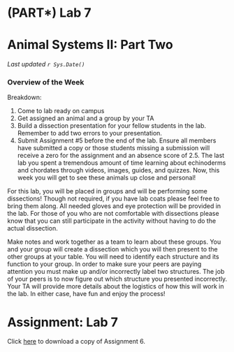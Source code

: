 # (PART\*) Lab 7 {-}

# Animal Systems II: Part Two {-}

*Last updated `r Sys.Date()`*

### Overview of the Week {-}

Breakdown:

1. Come to lab ready on campus
2. Get assigned an animal and a group by your TA
3. Build a dissection presentation for your fellow students in the lab.  Remember to add two errors to your presentation.
4. Submit Assignment #5 before the end of the lab.  Ensure all members have submitted a copy or those students missing a submission will receive a zero for the assignment and an absence score of 2.5.
The last lab you spent a tremendous amount of time learning about echinoderms and chordates through videos, images, guides, and quizzes.  Now, this week you will get to see these animals up close and personal!

For this lab, you will be placed in groups and will be performing some dissections!  Though not required, if you have lab coats please feel free to bring them along.  All needed gloves and eye protection will be provided in the lab.  For those of you who are not comfortable with dissections please know that you can still participate in the activity without having to do the actual dissection.

Make notes and work together as a team to learn about these groups.  You and your group will create a dissection which you will then present to the other groups at your table.  You will need to identify each structure and its function to your group.  In order to make sure your peers are paying attention you must make up and/or incorrectly label two structures.  The job of your peers is to now figure out which structure you presented incorrectly.   Your TA will provide more details about the logistics of how this will work in the lab.  In either case, have fun and enjoy the process!

# Assignment: Lab 7 {-}

Click [here](https://osf.io/download/ze6ct) to download a copy of Assignment 6.
